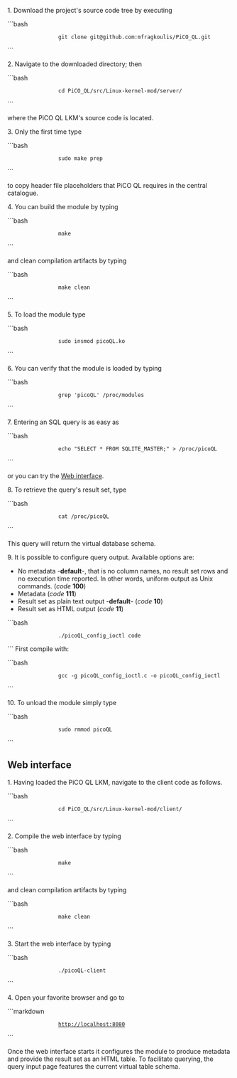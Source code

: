 1. Download the project's source code tree by executing

```bash
                 git clone git@github.com:mfragkoulis/PiCO_QL.git
```

2. Navigate to the downloaded directory; then 

```bash
                 cd PiCO_QL/src/Linux-kernel-mod/server/ 
```

where the PiCO QL LKM's source code is located.

3. Only the first time type 

```bash
                 sudo make prep
```

to copy header file placeholders that PiCO QL requires in the central catalogue.

4. You can build the module by typing

```bash
                 make
```

and clean compilation artifacts by typing

```bash
                 make clean
```

5. To load the module type

```bash
                 sudo insmod picoQL.ko
```

6. You can verify that the module is loaded by typing

```bash
                 grep 'picoQL' /proc/modules
```

7. Entering an SQL query is as easy as

```bash
                 echo "SELECT * FROM SQLITE_MASTER;" > /proc/picoQL
```

or you can try the [[Fast-track-installation-and-usage-instructions#wiki-Web_interface|Web interface]].

8. To retrieve the query's result set, type

```bash
                 cat /proc/picoQL
```

This query will return the virtual database schema.

9. It is possible to configure query output. Available options are:
* No metadata -'''default'''-, that is no column names, no result set rows and no execution time reported. In other words, uniform output as Unix commands. (''code'' '''100''')
* Metadata (''code'' '''111''')
* Result set as plain text output -'''default'''- (''code'' '''10''')
* Result set as HTML output (''code'' '''11''')

```bash
                 ./picoQL_config_ioctl code
```
First compile with:

```bash
                 gcc -g picoQL_config_ioctl.c -o picoQL_config_ioctl
```

10. To unload the module simply type

```bash
                 sudo rmmod picoQL
```

== Web interface ==
1. Having loaded the PiCO QL LKM, navigate to the client code as follows.

```bash
                 cd PiCO_QL/src/Linux-kernel-mod/client/ 
```

2. Compile the web interface by typing

```bash
                 make
```

and clean compilation artifacts by typing

```bash
                 make clean
```

3. Start the web interface by typing

```bash
                 ./picoQL-client
```

4. Open your favorite browser and go to

```markdown
                 http://localhost:8080
```

Once the web interface starts it configures the module to produce metadata and provide the result set as an HTML table. To facilitate querying, the query input page features the current virtual table schema.

